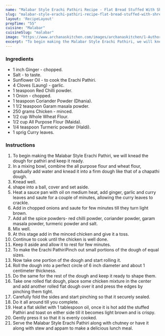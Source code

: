 ---
name: "Malabar Style Erachi Pathiri Recipe - Flat Bread Stuffed With Shredded Chicken"
slug: "malabar-style-erachi-pathiri-recipe-flat-bread-stuffed-with-shredded-chicken"
layout: 'RecipeLayout'
prepTime: "55"
cuisine: "Malabar"
cuisineSlug: "malabar"
image: "https://www.archanaskitchen.com/images/archanaskitchen/1-Author/sibyl_sunitha/Malabar_Style_Erachi_Pathiri_Recipe_Flat_Bread_Stuffed_with_Shredded_Chicken.jpg"
excerpt: "To begin making the Malabar Style Erachi Pathiri, we will knead the dough for pathiri and keep it ready"
---

### Ingredients

- 1 inch Ginger - chopped.
- Salt - to taste.
- Sunflower Oil - to cook the Erachi Pathiri.
- 4 Cloves (Laung) - garlic.
- 1 teaspoon Red Chilli powder.
- 1 Onion - chopped.
- 1 teaspoon Coriander Powder (Dhania).
- 1 1/2 teaspoon Garam masala powder.
- 250 grams Chicken - minced.
- 1/2 cup Whole Wheat Flour.
- 1/2 cup All Purpose Flour (Maida).
- 1/4 teaspoon Turmeric powder (Haldi).
- 1 sprig Curry leaves.

### Instructions

1. To begin making the Malabar Style Erachi Pathiri, we will knead the dough for pathiri and keep it ready.
1. In a mixing bowl, combine the all purpose flour and wheat flour, gradually add water and knead it into a firm dough like that of a chapathi dough.
1. Knead well.
1. shape into a ball, cover and set aside.
1. Heat a sauce pan with oil on medium heat, add ginger, garlic and curry leaves and saute for a couple of minutes, allowing the curry leaves to crackle.
1. Add in chopped onions and saute for few minutes till they turn light brown.
1. Add all the spice powders-  red chilli powder, coriander powder, garam masala powder, turmeric powder and salt.
1. Mix well.
1. At this stage add in the minced chicken and give it a toss.
1. Continue to cook until the chicken is well done.
1. Keep it aside and allow it to rest for few minutes.
1. To make the Erachi PathiriPinch out small portions of the dough of equal sizes.
1. Now take one portion of the dough and start rolling it.
1. Roll the dough into a perfect circle of 6 inch diameter and about 1 centimeter thickness.
1. Do the same for the rest of the dough and keep it ready to shape them.
1. Take one rolled flat dough, place some chicken mixture in the center and add another rolled flat dough over it and press the edges by pinching them tight.
1. Carefully fold the sides and start pinching so that it securely sealed.
1. Do it all around till you complete.
1. Heat a flat skillet with 1 tablespoon oil, once it is hot add the stuffed Pathiri and toast on either side till it becomes light brown and is crispy.
1. Gently press it so that it is evenly cooked.
1. Serve the Malabar Style Erachi Pathiri along with chutney or have it along with stew and appam to make a delicious lunch meal.
